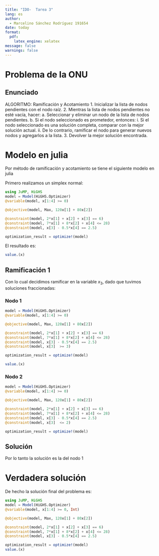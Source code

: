 ```yaml
---
title: "IDO-  Tarea 3"
lang: es
author: 
  - Marcelino Sánchez Rodríguez 191654
date: today
format:
  pdf:
    latex_engine: xelatex
message: false
warnings: false
---
```

\newpage
# Problema de la ONU

## Enunciado

ALGORITMO: Ramificación y Acotamiento
1. Inicializar la lista de nodos pendientes con el nodo raíz.
2. Mientras la lista de nodos pendientes no esté vacía, hacer:
  a. Seleccionar y eliminar un nodo de la lista de nodos pendientes.
  b. Si el nodo seleccionado es prometedor, entonces:
    i. Si el nodo seleccionado es una solución completa, comparar con la mejor solución actual.
    ii. De lo contrario, ramificar el nodo para generar nuevos nodos y agregarlos a la lista.
3. Devolver la mejor solución encontrada.


\begin{align*}
max \quad & z = 120x_1 + 80x_2 \\
\quad & 2x_1 + x_2 + x_3 = 6 \\
& 7x_1 + 8x_2 + x_4 \leq 28 \\
& x_3 -.5 x_4 = 2.5 \\
& x_i \in Z_{+} \quad \text{para todo } i
\end{align*}

# Modelo en julia

Por método de ramificación y acotamiento se tiene el siguiente modelo en julia

Primero realizamos un simplex normal:

```julia
using JuMP, HiGHS
model = Model(HiGHS.Optimizer)
@variable(model, x[1:4] >= 0)

@objective(model, Max, 120x[1] + 80x[2])

@constraint(model, 2*x[1] + x[2] + x[3] == 6)
@constraint(model, 7*x[1] + 8*x[2] + x[4] <= 28)
@constraint(model, x[3] - 0.5*x[4] == 2.5)

optimization_result = optimize!(model)

```

El resultado es:
```julia
value.(x)
```

## Ramificación 1

Con lo cual decidimos ramificar en la variable $x_{3}$, dado que tuvimos soluciones fraccionadas:

### Nodo 1



```julia
model = Model(HiGHS.Optimizer)
@variable(model, x[1:4] >= 0)

@objective(model, Max, 120x[1] + 80x[2])

@constraint(model, 2*x[1] + x[2] + x[3] == 6)
@constraint(model, 7*x[1] + 8*x[2] + x[4] <= 28)
@constraint(model, x[3] - 0.5*x[4] == 2.5)
@constraint(model, x[3]  >= 3)

optimization_result = optimize!(model)
```

```julia
value.(x)

```


### Nodo 2

```julia
model = Model(HiGHS.Optimizer)
@variable(model, x[1:4] >= 0)

@objective(model, Max, 120x[1] + 80x[2])

@constraint(model, 2*x[1] + x[2] + x[3] == 6)
@constraint(model, 7*x[1] + 8*x[2] + x[4] <= 28)
@constraint(model, x[3] - 0.5*x[4] == 2.5)
@constraint(model, x[3]  <= 2)

optimization_result = optimize!(model)
```

## Solución

Por lo tanto la solución es la del nodo 1

# Verdadera solución
De hecho la solución final del problema es:
```julia
using JuMP, HiGHS
model = Model(HiGHS.Optimizer)
@variable(model, x[1:4] >= 0, Int)

@objective(model, Max, 120x[1] + 80x[2])

@constraint(model, 2*x[1] + x[2] + x[3] == 6)
@constraint(model, 7*x[1] + 8*x[2] + x[4] <= 28)
@constraint(model, x[3] - 0.5*x[4] == 2.5)

optimization_result = optimize!(model)
value.(x)
```

